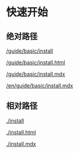 # 快速开始

## 绝对路径

[/guide/basic/install](/guide/basic/install)

[/guide/basic/install.html](/guide/basic/install.html)

[/guide/basic/install.mdx](/guide/basic/install.mdx)

[/en/guide/basic/install.mdx](/en/guide/basic/install.mdx)

## 相对路径

[./install](./install)

[./install.html](./install.html)

[./install.mdx](./install.mdx)
